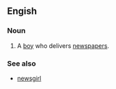 ==Engish==

===Noun===
{{en-noun}}

# A [[boy]] who delivers [[newspapers]].

===See also===
*[[newsgirl]]